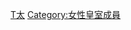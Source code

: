 {{Catnav|頁面分類|人类社会|社会科学|社会学|社会群体|皇族}}
{{Catnav|頁面分類|人类社会|社会科学|社会学|社会群体|皇族|妃嬪}}
{{Catnav|頁面分類|人类社会|社会科学|社会学|社会群体|後宮}}
{{Catnav|頁面分類|人类社会|社会科学|社会学|社会群体|後宮|妃}}

{{catmore}}

[[Category:皇室配偶|T太]]
[[Category:女性皇室成員|Category:女性皇室成員]]